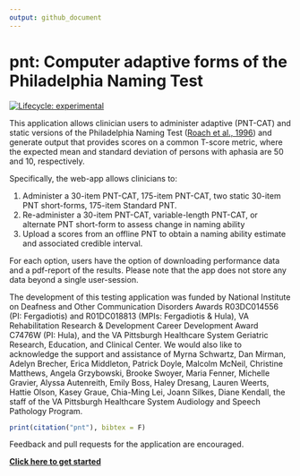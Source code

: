 ```yaml
---
output: github_document
---
```


# pnt: Computer adaptive forms of the Philadelphia Naming Test
<!-- README.md is generated from README.Rmd. Please edit that file -->

<!-- badges: start -->
[![Lifecycle: experimental](https://img.shields.io/badge/lifecycle-experimental-orange.svg)](https://lifecycle.r-lib.org/articles/stages.html#experimental)
<!-- badges: end -->

This application allows clinician users to administer adaptive (PNT-CAT) and static versions of the Philadelphia Naming Test ([Roach et al., 1996](http://aphasiology.pitt.edu/215/1/24-09.pdf)) and generate output that provides scores on a common T-score metric, where the expected mean and standard deviation of persons with aphasia are 50 and 10, respectively. 

Specifically, the web-app allows clinicians to:

1. Administer a 30-item PNT-CAT, 175-item PNT-CAT, two static 30-item PNT short-forms, 175-item Standard PNT. 
2. Re-administer a 30-item PNT-CAT, variable-length PNT-CAT, or alternate PNT short-form to assess change in naming ability
3. Upload a scores from an offline PNT to obtain a naming ability estimate and associated credible interval. 

For each option, users have the option of downloading performance data and a pdf-report of the results. Please note that the app does not store any data beyond a single user-session. 

The development of this testing application was funded by National Institute on Deafness and Other Communication Disorders Awards R03DC014556 (PI: Fergadiotis) and R01DC018813 (MPIs: Fergadiotis & Hula), VA Rehabilitation Research & Development Career Development Award C7476W (PI: Hula), and the VA Pittsburgh Healthcare System Geriatric Research, Education, and Clinical Center. We would also like to acknowledge the support and assistance of Myrna Schwartz, Dan Mirman, Adelyn Brecher, Erica Middleton, Patrick Doyle, Malcolm McNeil, Christine Matthews, Angela Grzybowski, Brooke Swoyer, Maria Fenner, Michelle Gravier, Alyssa Autenreith, Emily Boss, Haley Dresang, Lauren Weerts, Hattie Olson, Kasey Graue, Chia-Ming Lei, Joann Silkes, Diane Kendall, the staff of the VA Pittsburgh Healthcare System Audiology and Speech Pathology Program.

```r
print(citation("pnt"), bibtex = F) 
```

Feedback and pull requests for the application are encouraged. 

[**Click here to get started**](https://aphasia-apps.github.io/pnt/articles/articles/pnt.html)